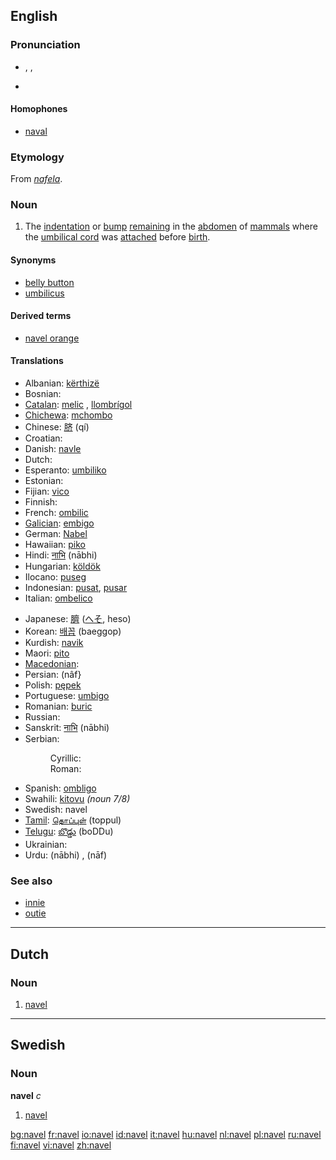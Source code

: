 ==English==

===Pronunciation===
* {{enPR|nā'vəl}}, {{IPA|/ˈneɪvəl/}}, {{SAMPA|/"neIv@l/}}
* {{rhymes|eɪvəl}}

====Homophones====
* [[naval]]

===Etymology===
From {{OE.}} ''[[nafela]]''.

===Noun===
{{en-noun}}

# {{anatomy}} The [[indentation]] or [[bump]] [[remain]]ing in the [[abdomen]] of [[mammal]]s where the [[umbilical cord]] was [[attach]]ed before [[birth]].

====Synonyms====
* [[belly button]] {{italbrac|colloquial}}
* [[umbilicus]]

====Derived terms====
* [[navel orange]]

====Translations====
{{trans-top|remnant of umbilical cord}}
*Albanian: [[kërthizë]] {{f}}
*Bosnian: {{t|bs|pupak|m}}
*[[Catalan]]: [[melic]] {{m}}, [[llombrígol]] {{m}}
*[[Chichewa]]: [[mchombo]]
*Chinese: [[脐]] (qí)
*Croatian: {{t|hr|pupak|m}}
*Danish: [[navle]] {{c}}
*Dutch: {{t|nl|navel|m}}
*Esperanto: [[umbiliko]]
*Estonian: {{t|et|naba}}
*Fijian: [[vico]]
*Finnish: {{t|fi|napa}}
*French: [[ombilic]] {{m}}
*[[Galician]]: [[embigo]] {{m}}
*German: [[Nabel]] {{m}}
*Hawaiian: [[piko]]
*Hindi: [[नाभि]] (nābhi) {{f}}
*Hungarian: [[köldök]]
*Ilocano: [[puseg]]
*Indonesian: [[pusat]], [[pusar]]
*Italian: [[ombelico]] {{m}}
{{trans-mid}}
*Japanese: [[臍]] ([[へそ]], heso)
*Korean: [[배꼽]] (baeggop)
*Kurdish: [[navik]] {{f}}
*Maori: [[pito]]
*[[Macedonian]]: {{t|mk|папук|m}}
*Persian: {{FAchar|[[ناف]]}} (nâf}
*Polish: [[pępek]] {{m}}
*Portuguese: [[umbigo]] {{m}}
*Romanian: [[buric]] {{n}}
*Russian: {{t|ru|пупок|tr=pupók|m}}
*Sanskrit: [[नाभि]] (nābhi) {{f}}
*Serbian:
*:Cyrillic: {{t|sr|пупак|m}}
*:Roman: {{t|sr|pupak|m}}
*Spanish: [[ombligo]] {{m}}
*Swahili: [[kitovu]] ''(noun 7/8)''
*Swedish: navel {{c}}
*[[Tamil]]: [[தொப்புள்]] (toppul)
*[[Telugu]]: [[బొడ్డు]] (boDDu)
*Ukrainian: {{t|uk|пупок|tr=pupók|m}}
*Urdu: {{URchar|[[نابھ]]}} (nābhi) {{f}}, {{URchar|[[ناف]]}} (nāf) {{f}}
{{trans-bottom}}

===See also===
*[[innie]]
*[[outie]]

----

==Dutch==

===Noun===
{{nl-noun2|m|s|tje}}

# [[#English|navel]]

----

==Swedish==

===Noun===
'''navel''' ''c''

# [[#English|navel]]

[[bg:navel]]
[[fr:navel]]
[[io:navel]]
[[id:navel]]
[[it:navel]]
[[hu:navel]]
[[nl:navel]]
[[pl:navel]]
[[ru:navel]]
[[fi:navel]]
[[vi:navel]]
[[zh:navel]]